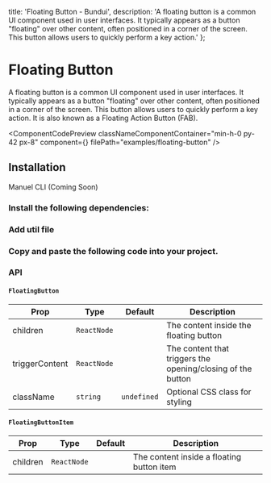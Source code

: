   title: 'Floating Button - Bundui',
  description:
    'A floating button is a common UI component used in user interfaces. It typically appears as a button "floating" over other content, often positioned in a corner of the screen. This button allows users to quickly perform a key action.'
};


# Floating Button

A floating button is a common UI component used in user interfaces. It typically appears as a button "floating" over other content, often positioned in a corner of the screen. This button allows users to quickly perform a key action. It is also known as a Floating Action Button (FAB).

<ComponentCodePreview
  classNameComponentContainer="min-h-0 py-42 px-8"
  component={<FloatingButtonExample />}
  filePath="examples/floating-button"
/>

## Installation

<Tabs defaultValue="manuel" className="w-[400px]">
    <TabsList>
        <TabsTrigger value="manuel">Manuel</TabsTrigger>
        <TabsTrigger disabled value="cli">CLI (Coming Soon)</TabsTrigger>
    </TabsList>
</Tabs>

### Install the following dependencies:

<CodeRenderer code="npm i motion clsx tailwind-merge usehooks-ts" lang="bash" />

### Add util file

<CodeBlock filePath="lib/utils.ts" />

### Copy and paste the following code into your project.

<CodeBlock filePath="components/core/floating-button.tsx" />

### API

#### `FloatingButton`

| Prop           | Type         | Default     | Description                                              |
|----------------|--------------|-------------|----------------------------------------------------------|
| children       | `ReactNode`  |             | The content inside the floating button                   |
| triggerContent | `ReactNode`  |             | The content that triggers the opening/closing of the button |
| className      | `string`     | `undefined` | Optional CSS class for styling                           |

#### `FloatingButtonItem`

| Prop      | Type         | Default     | Description                              |
|-----------|--------------|-------------|------------------------------------------|
| children  | `ReactNode`  |             | The content inside a floating button item |


